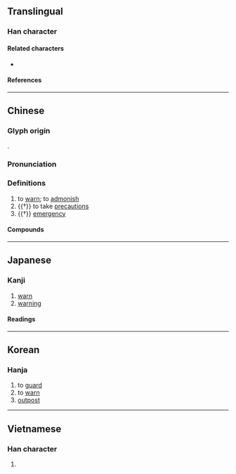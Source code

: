 {{also|警}}
{{character info/new}}
==Translingual==

===Han character===
{{Han char|rn=9|rad=人|as=13|sn=15|four=28240|canj=OTRK|ids=⿰亻敬}}

====Related characters====
* {{zh-l|*警}}

====References====
{{Han ref|kx=0119.090|dkj=01187|dj=0252.080|hdz=10217.130|uh=5106}}

----

==Chinese==
{{zh-forms}}

===Glyph origin===
{{Han etym}}
{{Han compound|人|敬|c1=s|c2=p|ls=psc}}.

===Pronunciation===
{{zh-pron
|m=jǐng
|c=ging2
|mn=kéng
|mc=y
|oc=y
|cat=v,n
}}

===Definitions===
{{zh-hanzi}}

# to [[warn]]; to [[admonish]]
# {{†}} to take [[precaution]]s
# {{†}} [[emergency]]

====Compounds====
{{zh-der|以儆效尤|儆惕|儆戒|懲一儆眾|殺一儆百|殺雞儆猴}}

----

==Japanese==

===Kanji===
{{ja-kanji|grade=|rs=人13}}

# [[warn]]
# [[warning]]

====Readings====
{{ja-readings
|on=けい, しょう
|kun=いましめる
}}

----

==Korean==

===Hanja===
{{ko-hanja|경}}

# to [[guard]]
# to [[warn]]
# [[outpost]]

----

==Vietnamese==

===Han character===
{{vi-readings|rs=人13|reading=cảnh}}

# {{defn|lang=vi|sort=人13}}